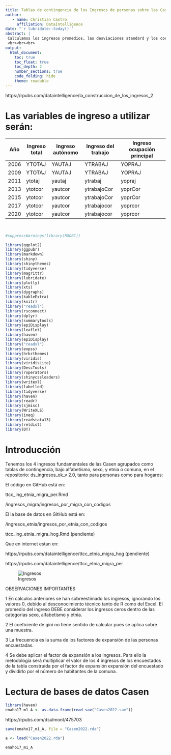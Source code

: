 ```yaml
---
title: Tablas de contingencia de los Ingresos de personas sobre las Casen 2006-2020 v 2.0 
author:
   - name: Christian Castro
     affiliation: DataIntelligence
date: "`r lubridate::today()`"
abstract: |
 Calculamos los ingresos promedios, las desviaciones standard y los coeficientes de Gini por comuna sobre las encuestas Casen expandidas del 2006, 2009, 2011, 2013, 2015, 2017 y 2000. Probablemente se debiera hacer una corrección por ingresos para las tres primeras Casen según la "nueva metodología" aplicada a partir de la Casen del 2013.
 <br><br><br>
output:
  html_document:
    toc: true
    toc_float: true
    toc_depth: 2
    number_sections: true
    code_folding: hide
    theme: readable
---
```


https://rpubs.com/dataintelligence/la_construccion_de_los_ingresos_2

# Las variables de ingreso a utilizar serán:

| Año  | Ingreso total | Ingreso autónomo  | Ingreso del trabajo | Ingreso ocupación principal |
|------|---------------|-------------------|---------------------|-----------------------------|
| 2006 | YTOTAJ        | YAUTAJ            | YTRABAJ             | YOPRAJ                      |
| 2009 | YTOTAJ        | YAUTAJ            | YTRABAJ             | YOPRAJ                      |
| 2011 | ytotaj        | yautaj            | ytrabaj             | yopraj                      |
| 2013 | ytotcor       | yautcor           | ytrabajoCor         | yoprCor                     |
| 2015 | ytotcor       | yautcor           | ytrabajoCor         | yoprCor                     |
| 2017 | ytotcor       | yautcor           | ytrabajocor         | yoprcor                     |
| 2020 | ytotcor       | yautcor           | ytrabajocor         | yoprcor                     |

</br>

```r

#suppressWarnings(library(RODBC))

library(ggplot2)
library(ggpubr)
library(markdown)
library(shiny)
library(shinythemes)
library(tidyverse)
library(magrittr)
library(lubridate)
library(plotly)
library(xts)
library(dygraphs)
library(kableExtra)
library(knitr)
library("readxl")
library(rsconnect)
library(dplyr)
library(summarytools)
library(epiDisplay)
library(leaflet)
library(haven)
library(epiDisplay)
library("readxl")
library(expss)
library(hrbrthemes)
library(viridis)
library(viridisLite)
library(DescTools)
library(roperators)
library(shinycssloaders)
library(writexl)
library(labelled)
library(tidyverse)
library(haven)
library(readr)
library(sjmisc)
library(WriteXLS)
library(ineq)
library(readstata13)
library(reldist)
library(DT)
```

# Introducción


Tenemos los 4 ingresos fundamentales de las Casen agrupados como tablas de contingencia,
bajo alfabetismo, sexo, y etnia o comuna, en el repositorio: ds_ingresos_ok_v 2.0,
tanto para personas como para hogares:

El código en GitHub está en:

ttcc_ing_etnia_migra_per.Rmd

/ingresos_migra/ingresos_por_migra_con_codigos

El la base de datos en GitHub está en:

/ingresos_etnia/ingresos_por_etnia_con_codigos

ttcc_ing_etnia_migra_hog.Rmd (pendiente)

Que en internet estan en:

https://rpubs.com/dataintelligence/ttcc_etnia_migra_hog (pendiente)

https://rpubs.com/dataintelligence/ttcc_etnia_migra_per 

![Ingresos](Low-Income-Children.jpg)

OBSERVACIONES IMPORTANTES

1 En cálculos anteriores se han sobreestimado los ingresos, ignorando los valores 0,
debido al desconocimiento técnico tanto de R como del Excel. El promedio del ingreso DEBE considerar los ingresos ceros dentro de las categorias
sexo, alfabetismo y etnia.

2 El coeficiente de gini no tiene sentido de calcular pues se aplica sobre una muestra.

3 La frecuencia es la suma de los factores de expansión de las personas encuestadas.

4 Se debe aplicar el factor de expansión a los ingresos. Para ello la metodología será
multiplicar el valor de los 4 ingresos de los encuestados de la tabla construída por el factor de expansión
expansión del encuestado y dividirlo por el número de habitantes de la comuna.


# Lectura de bases de datos Casen

```r
library(haven)
enaho17_m1_A <- as.data.frame(read_sav("Casen2022.sav"))
```

https://rpubs.com/dsulmont/475703

```r
save(enaho17_m1_A, file = "Casen2022.rda")
```

```r
a <- load("Casen2022.rda")
```

```r
enaho17_m1_A
```


<!-- Leemos las bases de datos con nuestras variables básicas homologadas, las hacemos caracteres y extraemos sólo los campos relevantes: -->

<!-- ```{r, warning=FALSE} -->
<!-- casen_2006 <- readRDS("C:/Users/chris/Desktop/algoritmos generadores de ttcc v 3.0/casens_homologadas/casen_2006_homologado.rds") -->
<!-- casen_2006 <- mutate_if(casen_2006, is.factor, as.character) -->
<!-- casen_2006 <- casen_2006[, c(1,11,14,46,229,338,336,321,319)] -->
<!-- casen_2006[is.na(casen_2006)] <- 0 -->
<!-- ``` -->

<!-- ```{r, warning=FALSE} -->
<!-- casen_2009 <- readRDS("C:/Users/chris/Desktop/algoritmos generadores de ttcc v 3.0/casens_homologadas/casen_2009_homologado.rds") -->
<!-- casen_2009 <- mutate_if(casen_2009, is.factor, as.character) -->
<!-- casen_2009 <- casen_2009[, c(1,16,19,51,214,344,342,310,308)] -->
<!-- casen_2009[is.na(casen_2009)] <- 0 -->
<!-- ``` -->


<!-- ```{r, warning=FALSE} -->
<!-- casen_2011 <- readRDS("C:/Users/chris/Desktop/algoritmos generadores de ttcc v 3.0/casens_homologadas/casen_2011_homologado.rds") -->
<!-- casen_2011 <- mutate_if(casen_2011, is.factor, as.character) -->
<!-- casen_2011 <- casen_2011[, c(1,11,19,28,223,374,366,328,326,216)] -->
<!-- casen_2011[is.na(casen_2011)] <- 0 -->
<!-- ``` -->





<!-- ```{r, warning=FALSE} -->
<!-- casen_2013 <- readRDS("C:/Users/chris/Desktop/algoritmos generadores de ttcc v 3.0/casens_homologadas/casen_2013_homologado.rds") -->
<!-- casen_2013 <- mutate_if(casen_2013, is.factor, as.character) -->
<!-- casen_2013 <- casen_2013[, c(1,578,7,19,250,467,465,559,557,244)] -->
<!-- casen_2013[is.na(casen_2013)] <- 0 -->
<!-- ``` -->


<!-- ```{r, warning=FALSE} -->
<!-- casen_2015 <- readRDS("C:/Users/chris/Desktop/algoritmos generadores de ttcc v 3.0/casens_homologadas/casen_2015_homologado.rds") -->
<!-- casen_2015 <- mutate_if(casen_2015, is.factor, as.character) -->
<!-- casen_2015 <- casen_2015[, c(1,780,17,25, 395,720,719,726,724,394)] -->
<!-- casen_2015[is.na(casen_2015)] <- 0 -->
<!-- ``` -->


<!-- ```{r, warning=FALSE} -->
<!-- casen_2017 <- readRDS("C:/Users/chris/Desktop/algoritmos generadores de ttcc v 3.0/casens_homologadas/casen_2017_homologado.rds") -->
<!-- casen_2017 <- mutate_if(casen_2017, is.factor, as.character) -->
<!-- casen_2017 <- casen_2017[, c(1,10,24,43,411,756,755,762,760,410)] -->
<!-- casen_2017[is.na(casen_2017)] <- 0 -->
<!-- ``` -->


<!-- ```{r, warning=FALSE} -->
<!-- casen_2020 <- readRDS("C:/Users/chris/Desktop/algoritmos generadores de ttcc v 3.0/casens_homologadas/casen_2020_homologado.rds") -->
<!-- casen_2020 <- mutate_if(casen_2020, is.factor, as.character) -->
<!-- casen_2020 <- casen_2020[, c(7,17,45,656,618,566,565,575,576,616)] -->
<!-- casen_2020[is.na(casen_2020)] <- 0 -->
<!-- ``` -->

<!-- # Generación de tablas de contingencia para <span style="color:green"> Etnias </span> -->

<!-- ## El código R -->

<!-- ```{r, message=FALSE, warning=FALSE} -->

<!-- df_tablas <- data.frame() -->

<!-- for (var2 in 1:4) { -->
<!-- #for (var2 in 1) { -->
<!--     funcion1 <- function(n){ -->

<!--         xx<-switch(n,"2006","2009","2011","2013","2015","2017","2020") -->
<!--         #xx<-switch(1,"2006","2009","2011","2013","2015","2017","2020") -->
<!--         tanio <<- xx -->

<!--         if(xx==2006) { -->

<!--             ingreso <- switch(var2,"YTOTAJ","YAUTAJ","YTRABAJ","YOPRAJ") -->
<!--             eliminated <- casen_2006 -->
<!--             a <- eliminated[,c(ingreso)] -->
<!--             b <- eliminated$COMUNA -->
<!--             c <- eliminated$SEXO -->
<!--             d <- eliminated$E1 #alfabetismo -->
<!--             e <- eliminated$T4 #etnia  -->
<!--             anio <- 2006 -->
<!--         } -->

<!--         if(xx==2009) { -->

<!--             ingreso <- switch(var2,"YTOTAJ","YAUTAJ","YTRABAJ","YOPRAJ")  -->
<!--             eliminated <- casen_2009 -->
<!--             a <- eliminated[,c(ingreso)] -->
<!--             b <- eliminated$COMUNA -->
<!--             c <- eliminated$SEXO -->
<!--             d <- eliminated$E1 #alfabetismo -->
<!--             e <- eliminated$T5 #etnia  -->
<!--             anio <- 2009 -->
<!--         } -->

<!--         if(xx==2011) { -->

<!--             ingreso <- switch(var2,"ytotaj","yautaj","ytrabaj","yopraj") -->
<!--             eliminated <- casen_2011 -->
<!--             a <- eliminated[,c(ingreso)] -->
<!--             b <- eliminated$comuna -->
<!--             c <- eliminated$sexo -->
<!--             d <- eliminated$e1 #alfabetismo -->
<!--             e <- eliminated$r6 #etnia  -->
<!--             anio <- 2011 -->
<!--         } -->

<!--         if(xx==2013) { -->

<!--             ingreso <- switch(var2,"ytotcor","yautcor","ytrabajoCor","yoprCor") -->
<!--             eliminated <- casen_2013 -->
<!--             a <- eliminated[,c(ingreso)] -->
<!--             b <- eliminated$comuna -->
<!--             c <- eliminated$sexo -->
<!--             d <- eliminated$e1 #alfabetismo -->
<!--             e <- eliminated$r6 #etnia  -->
<!--             anio <- 2013 -->
<!--         } -->

<!--         if(xx==2015) { -->

<!--             ingreso <- switch(var2,"ytotcor","yautcor","ytrabajoCor","yoprCor") -->
<!--             eliminated <- casen_2015 -->
<!--             a <- eliminated[,c(ingreso)] -->
<!--             b <- eliminated$comuna -->
<!--             c <- eliminated$sexo -->
<!--             d <- eliminated$e1 #alfabetismo -->
<!--             e <- eliminated$r3 #etnia  -->
<!--             anio <- 2015 -->
<!--         } -->

<!--         if(xx==2017) { -->

<!--             ingreso <- switch(var2,"ytotcor","yautcor","ytrabajocor","yoprcor") -->
<!--             eliminated <- casen_2017 -->
<!--             a <- eliminated[,c(ingreso)] -->
<!--             b <- eliminated$comuna -->
<!--             c <- eliminated$sexo -->
<!--             d <- eliminated$e1 #alfabetismo -->
<!--             e <- eliminated$r3 #etnia  -->
<!--             anio <- 2017 -->
<!--         } -->

<!--         if(xx==2020) { -->

<!--             ingreso <- switch(var2,"ytotcor","yautcor","ytrabajocor","yoprcor")  -->
<!--             eliminated <- casen_2020 -->
<!--             a <- eliminated[,c(ingreso)] -->
<!--             b <- eliminated$comuna -->
<!--             c <- eliminated$sexo -->
<!--             d <- eliminated$e1 #alfabetismo -->
<!--             e <- eliminated$r3 #etnia  -->
<!--             anio <- 2020 -->
<!--         } -->

<!--         promedios_grupales <-aggregate(a, by=list(b, c, d,  e ), FUN = mean , na.rm = TRUE) -->
<!--         promedios_grupales_sd <-aggregate(a, by=list(b, c, d,  e ), FUN = sd , na.rm = TRUE) -->

<!--         promedios_grupales$mean = promedios_grupales_sd$mean.a -->
<!--         promedios_grupales$sd = promedios_grupales_sd$sd.a -->

<!--         df <- promedios_grupales -->

<!--     ################ -- ttcc -->

<!--         expan<-switch(n,"EXPC","EXPC","expc_full","expc","expc_todas","expc","expc") -->
<!--         #expan<-switch(1,"EXPC","EXPC","expc_full","expc","expc_todas","expc","expc") -->
<!--         tabla_matp <-xtabs(eliminated[,(expan)]~b+c+d+e , data = eliminated) -->
<!--         tabla_matp <- as.data.frame(tabla_matp) -->
<!--         tabla_matp <-tabla_matp[!(tabla_matp$Freq == 0),] -->
<!--         df$freq <- tabla_matp$Freq -->
<!--         df <- df[complete.cases(df), ] -->

<!--     ################  -->

<!--         names(df)[1] <- "Comuna" -->
<!--         names(df)[2] <- "Sexo" -->
<!--         names(df)[3] <- "Alfabetismo" -->
<!--         names(df)[4] <- "Etnia" -->
<!--         names(df)[5] <- "Promedio del Ingreso" -->
<!--         names(df)[6] <- "Desviación standard" -->
<!--        # names(df)[7] <- "Gini" -->
<!--         names(df)[7] <- "freq"  -->
<!--         df$Año = xx -->

<!--         cod_com <- readxl::read_xlsx("C:/Users/chris/Desktop/algoritmos generadores de ttcc v 3.0/codigos_comunales.xlsx") -->
<!--         names(cod_com)[7] <- "Comuna" -->

<!--         tabla_df = merge( x = df, y = cod_com, by = "Comuna", all.x = TRUE) -->
<!--         # tabla_df <-tabla_df[!(tabla_df$Promedio == 0),] -->

<!--         tabla_df2 <<- tabla_df  -->

<!--     } -->

<!--     data_df3 <- data.frame() -->
<!--     for (n in 1:7){ -->
<!--       funcion1(n) -->
<!--       data_df3 <- rbind(data_df3,tabla_df2) -->
<!--     }  -->

<!--     variable_i <- switch(var2,"ytotcor","yautcor","ytrabajocor","yoprcor") -->
<!--     data_df3$var_id <- paste0(variable_i,"_id") -->
<!--     assign(paste0("tabla_etnia_",variable_i),data_df3) -->
<!--     data_df3 <- data.frame() -->
<!--     print(paste0("tabla_etnia_",variable_i)) -->

<!-- }  -->



<!-- ``` -->

<!-- ## Unión -->

<!-- ```{r} -->
<!-- ingresos_por_etnia <- rbind(tabla_etnia_ytotcor,tabla_etnia_yautcor,tabla_etnia_ytrabajocor,tabla_etnia_yoprcor) -->
<!-- ``` -->

<!-- ## Creación de códigos para Etnia, Sexo, alfabetismo y tipo de ingreso -->

<!-- ### Códigos para etnias -->

<!-- ```{r, warning=FALSE} -->
<!-- ingresos_por_etnia$cod_etnia[ingresos_por_etnia$Etnia == "Atacameño" ]  <- "01" -->
<!-- ingresos_por_etnia$cod_etnia[ingresos_por_etnia$Etnia == "NA, no pertenece, no sabe o no responde" ]  <- "02" -->
<!-- ingresos_por_etnia$cod_etnia[ingresos_por_etnia$Etnia == "Mapuche" ]  <- "03" -->
<!-- ingresos_por_etnia$cod_etnia[ingresos_por_etnia$Etnia == "Diaguita" ]  <- "04" -->
<!-- ingresos_por_etnia$cod_etnia[ingresos_por_etnia$Etnia == "Aymara" ]  <- "05" -->
<!-- ingresos_por_etnia$cod_etnia[ingresos_por_etnia$Etnia == "Quechua" ]  <- "06" -->
<!-- ingresos_por_etnia$cod_etnia[ingresos_por_etnia$Etnia == "Yagán" ]  <- "07" -->
<!-- ingresos_por_etnia$cod_etnia[ingresos_por_etnia$Etnia == "Coya" ]  <- "08" -->
<!-- ingresos_por_etnia$cod_etnia[ingresos_por_etnia$Etnia == "Pascuense" ]  <- "09"  -->
<!-- ingresos_por_etnia$cod_etnia[ingresos_por_etnia$Etnia == "Alacalufe" ]  <- "10" -->
<!-- ingresos_por_etnia$cod_etnia[ingresos_por_etnia$Etnia == "Chango" ]  <- "11" -->
<!-- ``` -->

<!-- ### Códigos para sexo -->

<!-- ```{r, warning=FALSE} -->
<!-- ingresos_por_etnia$cod_sexo[ingresos_por_etnia$Sexo == "Hombre"] <- "02" -->
<!-- ingresos_por_etnia$cod_sexo[ingresos_por_etnia$Sexo == "Mujer"] <- "01" -->
<!-- ``` -->

<!-- ### Códigos para alfabetismo -->

<!-- ```{r, warning=FALSE} -->
<!-- ingresos_por_etnia$cod_alfa[ingresos_por_etnia$Alfabetismo == "Sí"] <- "01" -->
<!-- ingresos_por_etnia$cod_alfa[ingresos_por_etnia$Alfabetismo == "No"] <- "02" -->
<!-- ingresos_por_etnia$cod_alfa[ingresos_por_etnia$Alfabetismo == "No sabe o no hay dato"] <- "03" -->
<!-- ``` -->

<!-- ## Guardamos -->

<!-- ```{r, warning=FALSE} -->
<!-- writexl::write_xlsx(ingresos_por_etnia,"ingresos_etnia/ingresos_por_etnia_con_codigos.xlsx") -->
<!-- ``` -->













<!-- # Generación de tablas de contingencia para <span style="color:green">Migración</span> -->

<!-- ## El código -->

<!-- ```{r, message=FALSE, warning=FALSE} -->
<!-- df_tablas <- data.frame() -->

<!-- for (var2 in 1:4) { -->

<!-- funcion1 <- function(n){ -->

<!-- xx<-switch(n,"2011","2013","2015","2017","2020") -->
<!-- tanio <<- xx -->

<!-- if(xx==2011) { -->

<!-- ingreso <- switch(var2,"ytotaj","yautaj","ytrabaj","yopraj")  -->
<!-- eliminated <- casen_2011[!is.na(casen_2011[,c(ingreso)]),] -->
<!-- a <- eliminated[,c(ingreso)] -->
<!-- b <- eliminated$comuna -->
<!-- c <- eliminated$sexo -->
<!-- d <- eliminated$e1 #alfabetismo -->
<!-- e <- eliminated$r2p_cod #migra  -->
<!-- anio <- 2011 -->
<!-- } -->

<!-- if(xx==2013) { -->

<!-- ingreso <- switch(var2,"ytotcor","yautcor","ytrabajoCor","yoprCor")  -->
<!-- eliminated <- casen_2013[!is.na(casen_2013[,c(ingreso)]),] -->
<!-- a <- eliminated[,c(ingreso)] -->
<!-- b <- eliminated$comuna -->
<!-- c <- eliminated$sexo -->
<!-- d <- eliminated$e1 #alfabetismo -->
<!-- e <- eliminated$r2_p_cod #migra  -->
<!-- anio <- 2013 -->
<!-- } -->

<!-- if(xx==2015) { -->

<!-- ingreso <- switch(var2,"ytotcor","yautcor","ytrabajoCor","yoprCor")  -->
<!-- eliminated <- casen_2015[!is.na(casen_2015[,c(ingreso)]),] -->
<!-- a <- eliminated[,c(ingreso)] -->
<!-- b <- eliminated$comuna -->
<!-- c <- eliminated$sexo -->
<!-- d <- eliminated$e1 #alfabetismo -->
<!-- e <- eliminated$r2espp_cod #migra  -->
<!-- anio <- 2015 -->
<!-- } -->

<!-- if(xx==2017) { -->

<!-- ingreso <- switch(var2,"ytotcor","yautcor","ytrabajocor","yoprcor")  -->
<!-- eliminated <- casen_2017[!is.na(casen_2017[,c(ingreso)]),] -->
<!-- a <- eliminated[,c(ingreso)] -->
<!-- b <- eliminated$comuna -->
<!-- c <- eliminated$sexo -->
<!-- d <- eliminated$e1 #alfabetismo -->
<!-- # r2_p_cod. ¿En qué país vivía hace 5 años (2012)? -->
<!-- e <- eliminated$r2_p_cod #migra  -->
<!-- anio <- 2017 -->
<!-- } -->

<!-- if(xx==2020) { -->

<!-- ingreso <- switch(var2,"ytotcor","yautcor","ytrabajocor","yoprcor")  -->
<!-- eliminated <-casen_2020[!(casen_2020[,c(ingreso)] == 0),] -->
<!-- a <- eliminated[,c(ingreso)] -->
<!-- b <- eliminated$comuna -->
<!-- c <- eliminated$sexo -->
<!-- d <- eliminated$e1 #alfabetismo -->
<!-- e <- eliminated$r2_pais_esp #migra  -->
<!-- anio <- 2020 -->
<!-- } -->

<!-- promedios_grupales <-aggregate(a, by=list(b, c, d, e ), FUN = mean , na.rm = TRUE) -->
<!-- promedios_grupales_sd <-aggregate(a, by=list(b, c, d, e ), FUN = sd , na.rm = TRUE) -->


<!-- promedios_grupales$mean = promedios_grupales_sd$mean.a -->
<!-- promedios_grupales$sd = promedios_grupales_sd$sd.a -->


<!-- df<-promedios_grupales -->

<!-- ################ -- frecuencia -->
<!-- expan<-switch(n,"expc_full","expc","expc_todas","expc","expc") -->

<!-- tabla_matp <-xtabs(eliminated[,(expan)]~b+c+d+e , data = eliminated) -->
<!-- tabla_matp <- as.data.frame(tabla_matp) -->
<!-- tabla_matp <-tabla_matp[!(tabla_matp$Freq == 0),] -->
<!-- df$freq <- tabla_matp$Freq -->
<!-- df <- df[complete.cases(df), ] -->

<!-- names(df)[1] <- "Comuna" -->
<!-- names(df)[2] <- "Sexo" -->
<!-- names(df)[3] <- "Alfabetismo" -->
<!-- names(df)[4] <- "Migra" -->
<!-- names(df)[5] <- "Promedio del Ingreso" -->
<!-- names(df)[6] <- "Desviación standard" -->
<!-- #names(df)[7] <- "Gini" -->
<!-- names(df)[7] <- "freq"  -->
<!-- df$Año = xx -->

<!-- cod_com <- readxl::read_xlsx("C:/Users/chris/Desktop/algoritmos generadores de ttcc v 3.0/codigos_comunales.xlsx") -->
<!-- names(cod_com)[7] <- "Comuna" -->

<!-- tabla_df = merge( df, cod_com, by = "Comuna", all.x = TRUE) -->
<!-- tabla_df <-tabla_df[!(tabla_df$Promedio == 0),] -->

<!-- tabla_df2 <<- tabla_df -->
<!-- } -->

<!-- data_df3 <- data.frame() -->
<!-- for (n in 1:5){ -->
<!--   funcion1(n) -->

<!--   data_df3 <- rbind(data_df3,tabla_df2) -->
<!-- }  -->
<!-- variable_i <- switch(var2,"ytotcor","yautcor","ytrabajocor","yoprcor")  -->

<!-- data_df3$var_id <- paste0(variable_i,"_id") -->
<!-- assign(paste0("tabla_migra_",variable_i),data_df3) -->
<!-- data_df3 <- data.frame() -->
<!-- print(paste0("tabla_migra_",variable_i)) -->

<!-- }  -->
<!-- ``` -->

<!-- ## Unión -->

<!-- ```{r} -->
<!-- ingresos_por_migra <- rbind(tabla_migra_ytotcor,tabla_migra_yautcor,tabla_migra_ytrabajocor,tabla_migra_yoprcor) -->
<!-- ``` -->


<!-- ## Creación de códigos para Sexo, alfabetismo y tipo de ingreso -->

<!-- ### Códigos para sexo -->

<!-- ```{r, warning=FALSE} -->
<!-- ingresos_por_migra$cod_sexo[ingresos_por_migra$Sexo == "Hombre"] <- "02" -->
<!-- ingresos_por_migra$cod_sexo[ingresos_por_migra$Sexo == "Mujer"] <- "01" -->
<!-- ``` -->

<!-- ### Códigos para alfabetismo -->

<!-- ```{r, warning=FALSE} -->
<!-- ingresos_por_migra$cod_alfa[ingresos_por_migra$Alfabetismo == "Sí"] <- "01" -->
<!-- ingresos_por_migra$cod_alfa[ingresos_por_migra$Alfabetismo == "No"] <- "02" -->
<!-- ingresos_por_migra$cod_alfa[ingresos_por_migra$Alfabetismo == "No sabe o no hay dato"] <- "03" -->
<!-- ``` -->

<!-- ## Guardamos -->

<!-- ```{r, warning=FALSE} -->
<!-- writexl::write_xlsx(ingresos_por_migra,"ingresos_migra/ingresos_por_migra_con_codigos.xlsx") -->
<!-- ``` -->












 









 


























